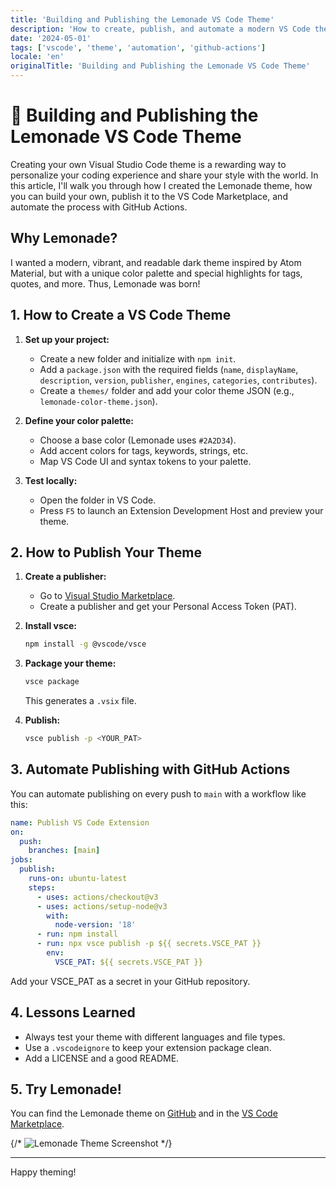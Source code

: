 ```yaml
---
title: 'Building and Publishing the Lemonade VS Code Theme'
description: 'How to create, publish, and automate a modern VS Code theme using Lemonade as a case study.'
date: '2024-05-01'
tags: ['vscode', 'theme', 'automation', 'github-actions']
locale: 'en'
originalTitle: 'Building and Publishing the Lemonade VS Code Theme'
---
```



# 🍋 Building and Publishing the Lemonade VS Code Theme

Creating your own Visual Studio Code theme is a rewarding way to personalize your coding experience and share your style with the world. In this article, I'll walk you through how I created the Lemonade theme, how you can build your own, publish it to the VS Code Marketplace, and automate the process with GitHub Actions.

## Why Lemonade?

I wanted a modern, vibrant, and readable dark theme inspired by Atom Material, but with a unique color palette and special highlights for tags, quotes, and more. Thus, Lemonade was born!

## 1. How to Create a VS Code Theme

1. **Set up your project:**

   - Create a new folder and initialize with `npm init`.
   - Add a `package.json` with the required fields (`name`, `displayName`, `description`, `version`, `publisher`, `engines`, `categories`, `contributes`).
   - Create a `themes/` folder and add your color theme JSON (e.g., `lemonade-color-theme.json`).

2. **Define your color palette:**

   - Choose a base color (Lemonade uses `#2A2D34`).
   - Add accent colors for tags, keywords, strings, etc.
   - Map VS Code UI and syntax tokens to your palette.

3. **Test locally:**
   - Open the folder in VS Code.
   - Press `F5` to launch an Extension Development Host and preview your theme.

## 2. How to Publish Your Theme

1. **Create a publisher:**

   - Go to [Visual Studio Marketplace](https://marketplace.visualstudio.com/manage).
   - Create a publisher and get your Personal Access Token (PAT).

2. **Install vsce:**

   ```sh
   npm install -g @vscode/vsce
   ```

3. **Package your theme:**

   ```sh
   vsce package
   ```

   This generates a `.vsix` file.

4. **Publish:**
   ```sh
   vsce publish -p <YOUR_PAT>
   ```

## 3. Automate Publishing with GitHub Actions

You can automate publishing on every push to `main` with a workflow like this:

```yaml
name: Publish VS Code Extension
on:
  push:
    branches: [main]
jobs:
  publish:
    runs-on: ubuntu-latest
    steps:
      - uses: actions/checkout@v3
      - uses: actions/setup-node@v3
        with:
          node-version: '18'
      - run: npm install
      - run: npx vsce publish -p ${{ secrets.VSCE_PAT }}
        env:
          VSCE_PAT: ${{ secrets.VSCE_PAT }}
```

Add your VSCE_PAT as a secret in your GitHub repository.

## 4. Lessons Learned

- Always test your theme with different languages and file types.
- Use a `.vscodeignore` to keep your extension package clean.
- Add a LICENSE and a good README.

## 5. Try Lemonade!

You can find the Lemonade theme on [GitHub](https://github.com/dennerrondinely/lemonade) and in the [VS Code Marketplace](https://marketplace.visualstudio.com/items?itemName=Denner.lemonade-theme).

{/* <Image src="/images/screenshot.png" alt="Lemonade Theme Screenshot" width={800} height={400} /> */}

---

Happy theming!
